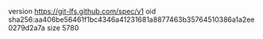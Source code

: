 version https://git-lfs.github.com/spec/v1
oid sha256:aa406be56461f1bc4346a41231681a8877463b35764510386a1a2ee0279d2a7a
size 5780
